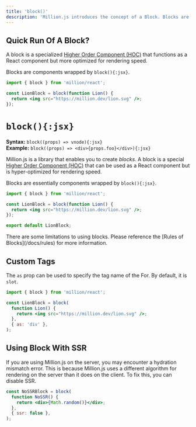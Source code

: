 ```yaml
---
title: 'block()'
description: 'Million.js introduces the concept of a Block. Blocks are a way for React components to be rendered using the Million.js virtual DOM.'
---
```



## Quick Run Of A Block?

A block is a specialized [Higher Order Component (HOC)](https://legacy.reactjs.org/docs/higher-order-components.html) that functions as a React component but more optimized for rendering speed.

Blocks are components wrapped by `block(){:jsx}`.

```jsx {3, 7}
import { block } from 'million/react';

const LionBlock = block(function Lion() {
  return <img src="https://million.dev/lion.svg" />;
});
```

# `block(){:jsx}`

<AutomaticModeWarning />

**Syntax:** `block((props) => vnode){:jsx}`\
**Example:** `block((props) => <div>{props.foo}</div>){:jsx}`

Million.js is a library that enables you to create _blocks_. A block is a special [Higher Order Component (HOC)](https://legacy.reactjs.org/docs/higher-order-components.html) that can be used as a React component but is hyper-optimized for rendering speed.

Blocks are essentially components wrapped by `block(){:jsx}`.

```jsx
import { block } from 'million/react';

const LionBlock = block(function Lion() {
  return <img src="https://million.dev/lion.svg" />;
});

export default LionBlock;
```

<Callout type="warning">
  There are some limitations to using blocks. Please reference the [Rules of
  Blocks](/docs/rules) for more information.
</Callout>

## Custom Tags

The `as` prop can be used to specify the tag name of the For. By default, it is `slot`.

```jsx
import { block } from 'million/react';

const LionBlock = block(
  function Lion() {
    return <img src="https://million.dev/lion.svg" />;
  },
  { as: 'div' },
);
```

## Using Block With SSR

If you are using Million.js on the server, you may encounter a hydration mismatch error. This is because Million.js uses a different algorithm for rendering on the server than it does on the client. To fix this, you can disable SSR.

```jsx
const NoSSRBlock = block(
  function NoSSR() {
    return <div>{Math.random()}</div>;
  },
  { ssr: false },
);
```
